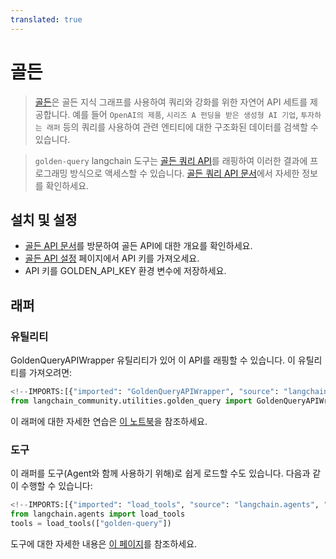 ```yaml
---
translated: true
---
```


# 골든

>[골든](https://golden.com)은 골든 지식 그래프를 사용하여 쿼리와 강화를 위한 자연어 API 세트를 제공합니다. 예를 들어 `OpenAI의 제품`, `시리즈 A 펀딩을 받은 생성형 AI 기업`, `투자하는 래퍼` 등의 쿼리를 사용하여 관련 엔티티에 대한 구조화된 데이터를 검색할 수 있습니다.

>`golden-query` langchain 도구는 [골든 쿼리 API](https://docs.golden.com/reference/query-api)를 래핑하여 이러한 결과에 프로그래밍 방식으로 액세스할 수 있습니다.
>[골든 쿼리 API 문서](https://docs.golden.com/reference/query-api)에서 자세한 정보를 확인하세요.

## 설치 및 설정

- [골든 API 문서](https://docs.golden.com/)를 방문하여 골든 API에 대한 개요를 확인하세요.
- [골든 API 설정](https://golden.com/settings/api) 페이지에서 API 키를 가져오세요.
- API 키를 GOLDEN_API_KEY 환경 변수에 저장하세요.

## 래퍼

### 유틸리티

GoldenQueryAPIWrapper 유틸리티가 있어 이 API를 래핑할 수 있습니다. 이 유틸리티를 가져오려면:

```python
<!--IMPORTS:[{"imported": "GoldenQueryAPIWrapper", "source": "langchain_community.utilities.golden_query", "docs": "https://api.python.langchain.com/en/latest/utilities/langchain_community.utilities.golden_query.GoldenQueryAPIWrapper.html", "title": "Golden"}]-->
from langchain_community.utilities.golden_query import GoldenQueryAPIWrapper
```

이 래퍼에 대한 자세한 연습은 [이 노트북](/docs/integrations/tools/golden_query)을 참조하세요.

### 도구

이 래퍼를 도구(Agent와 함께 사용하기 위해)로 쉽게 로드할 수도 있습니다.
다음과 같이 수행할 수 있습니다:

```python
<!--IMPORTS:[{"imported": "load_tools", "source": "langchain.agents", "docs": "https://api.python.langchain.com/en/latest/agent_toolkits/langchain_community.agent_toolkits.load_tools.load_tools.html", "title": "Golden"}]-->
from langchain.agents import load_tools
tools = load_tools(["golden-query"])
```

도구에 대한 자세한 내용은 [이 페이지](/docs/modules/tools/)를 참조하세요.
